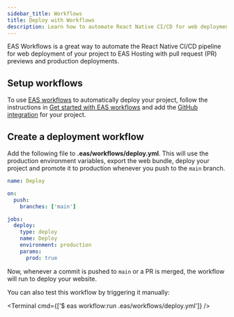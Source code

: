 ```yaml
---
sidebar_title: Workflows
title: Deploy with Workflows
description: Learn how to automate React Native CI/CD for web deployments with EAS Hosting and Workflows.
---
```



EAS Workflows is a great way to automate the React Native CI/CD pipeline for web deployment of your project to EAS Hosting with pull request (PR) previews and production deployments.

## Setup workflows

To use [EAS workflows](/eas/workflows/get-started/) to automatically deploy your project, follow the instructions in [Get started with EAS workflows](/eas/workflows/get-started/) and add the [GitHub integration](/eas/workflows/get-started/#configure-your-project) for your project.

## Create a deployment workflow

Add the following file to **.eas/workflows/deploy.yml**. This will use the production environment variables, export the web bundle, deploy your project and promote it to production whenever you push to the `main` branch.

```yml
name: Deploy

on:
  push:
    branches: ['main']

jobs:
  deploy:
    type: deploy
    name: Deploy
    environment: production
    params:
      prod: true
```

Now, whenever a commit is pushed to `main` or a PR is merged, the workflow will run to deploy your website.

You can also test this workflow by triggering it manually:

<Terminal cmd={['$ eas workflow:run .eas/workflows/deploy.yml']} />

